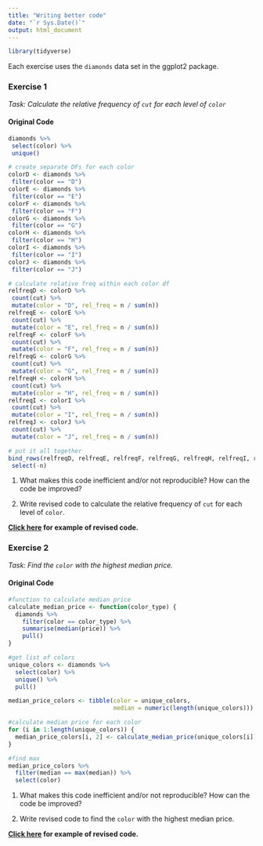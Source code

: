 ```yaml
---
title: "Writing better code"
date: "`r Sys.Date()`"
output: html_document
---
```



```r
library(tidyverse)
```
Each exercise uses the `diamonds` data set in the ggplot2 package. 

### Exercise 1

*Task: Calculate the relative frequency of `cut` for each level of `color`*

#### Original Code

```r
diamonds %>%
 select(color) %>%
 unique()

# create separate DFs for each color
colorD <- diamonds %>%
 filter(color == "D")
colorE <- diamonds %>%
 filter(color == "E")
colorF <- diamonds %>%
 filter(color == "F")
colorG <- diamonds %>%
 filter(color == "G")
colorH <- diamonds %>%
 filter(color == "H")
colorI <- diamonds %>%
 filter(color == "I")
colorJ <- diamonds %>%
 filter(color == "J")

# calculate relative freq within each color df
relfreqD <- colorD %>%
 count(cut) %>%
 mutate(color = "D", rel_freq = n / sum(n))
relfreqE <- colorE %>%
 count(cut) %>%
 mutate(color = "E", rel_freq = n / sum(n))
relfreqF <- colorF %>%
 count(cut) %>%
 mutate(color = "F", rel_freq = n / sum(n))
relfreqG <- colorG %>%
 count(cut) %>%
 mutate(color = "G", rel_freq = n / sum(n))
relfreqH <- colorH %>%
 count(cut) %>%
 mutate(color = "H", rel_freq = n / sum(n))
relfreqI <- colorI %>%
 count(cut) %>%
 mutate(color = "I", rel_freq = n / sum(n))
relfreqJ <- colorJ %>%
 count(cut) %>%
 mutate(color = "J", rel_freq = n / sum(n))

# put it all together
bind_rows(relfreqD, relfreqE, relfreqF, relfreqG, relfreqH, relfreqI, relfreqJ) %>%
 select(-n)
```

1. What makes this code inefficient and/or not reproducible? How can the code be improved?

2. Write revised code to calculate the relative frequency of `cut` for each level of `color`. 

**[Click here](write-better-code-solutions.html) for example of revised code.**


### Exercise 2

*Task: Find the `color` with the highest median price.*

#### Original Code

```r

#function to calculate median price
calculate_median_price <- function(color_type) {
  diamonds %>%
    filter(color == color_type) %>%
    summarise(median(price)) %>%
    pull()
}

#get list of colors
unique_colors <- diamonds %>%
  select(color) %>%
  unique() %>%
  pull()

median_price_colors <- tibble(color = unique_colors, 
                              median = numeric(length(unique_colors)))

#calculate median price for each color
for (i in 1:length(unique_colors)) {
  median_price_colors[i, 2] <- calculate_median_price(unique_colors[i])
}

#find max
median_price_colors %>%
  filter(median == max(median)) %>%
  select(color)
```

1. What makes this code inefficient and/or not reproducible? How can the code be improved?

2. Write revised code to find the `color` with the highest median price.

**[Click here](write-better-code-solutions.html) for example of revised code.**


